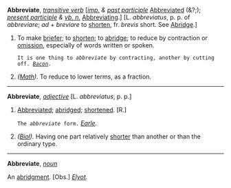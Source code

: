'''Abbreviate''', ''[[transitive verb (part of speech)|transitive verb]]'' [''[[imp. (part of speech)|imp.]] & [[past participle (part of speech)|past participle]]'' [[Abbreviated]] (&?;); ''[[present participle (part of speech)|present participle]] & [[vb. n. (part of speech)|vb. n.]]'' [[Abbreviating]].] [L. ''abbreviatus'', p. p. of ''abbreviare''; ''ad'' + ''breviare'' to [[shorten]], fr. ''brevis'' short. See [[Abridge]].]

<ol>
<li>To make [[briefer]]; to [[shorten]]; to [[abridge]]; to reduce by contraction or [[omission]], especially of words written or spoken.

<code>It is one thing to ''abbreviate'' by contracting, another by cutting off. ''[[Bacon (source)|Bacon]].''</code>

<li> ''([[Math (subject)|Math]]).'' To reduce to lower terms, as a fraction.
</ol>
-----
'''Abbreviate''', ''[[adjective (part of speech)|adjective]]'' [L. ''abbreviatus'', p. p.]

<ol>
<li>[[Abbreviated]]; [[abridged]]; [[shortened]]. [R.]

<code>The ''abbreviate'' form.</code> ''[[Earle (source)|Earle]].''

<li> ''([[Biol (subject)|Biol]]).'' Having one part relatively [[shorter]] than another or than the ordinary type.
</ol>
-----
'''Abbreviate''', ''[[noun (part of speech)|noun]]''

An [[abridgment]]. [Obs.] ''[[Elyot (source)|Elyot]].''